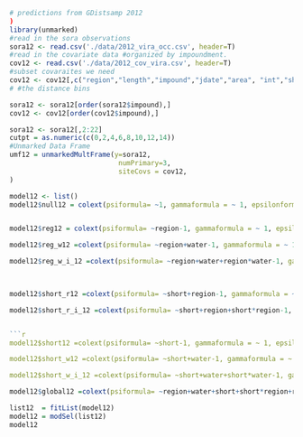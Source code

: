 ```r
# predictions from GDistsamp 2012
)
library(unmarked)
#read in the sora observations
sora12 <- read.csv('./data/2012_vira_occ.csv', header=T)
#read in the covariate data #organized by impoundment.
cov12 <- read.csv('./data/2012_cov_vira.csv', header=T)
#subset covaraites we need
cov12 <- cov12[,c("region","length","impound","jdate","area", "int","short","water")]
# #the distance bins

sora12 <- sora12[order(sora12$impound),]
cov12 <- cov12[order(cov12$impound),]

sora12 <- sora12[,2:22]
cutpt = as.numeric(c(0,2,4,6,8,10,12,14)) 
#Unmarked Data Frame
umf12 = unmarkedMultFrame(y=sora12, 
                           numPrimary=3,
                           siteCovs = cov12,
)
```

```r

model12 <- list()
model12$null12 = colext(psiformula= ~1, gammaformula = ~ 1, epsilonformula = ~ 1, pformula = ~ 1, data = umf12, method="BFGS")


model12$reg12 = colext(psiformula= ~region-1, gammaformula = ~ 1, epsilonformula = ~ 1, pformula = ~ 1, data = umf12, method="BFGS")
```
```r


model12$reg_w12 =colext(psiformula= ~region+water-1, gammaformula = ~ 1, epsilonformula = ~ 1, pformula = ~ 1, data = umf12, method="BFGS")

model12$reg_w_i_12 =colext(psiformula= ~region+water+region*water-1, gammaformula = ~ 1, epsilonformula = ~ 1, pformula = ~ 1, data = umf12, method="BFGS")

  
```
```r
model12$short_r12 =colext(psiformula= ~short+region-1, gammaformula = ~ 1, epsilonformula = ~ 1, pformula = ~ 1, data = umf12, method="BFGS")

model12$short_r_i_12 =colext(psiformula= ~short+region+short*region-1, gammaformula = ~ 1, epsilonformula = ~ 1, pformula = ~ 1, data = umf12, method="BFGS")


```r
model12$short12 =colext(psiformula= ~short-1, gammaformula = ~ 1, epsilonformula = ~ 1, pformula = ~ 1, data = umf12, method="BFGS")

model12$short_w12 =colext(psiformula= ~short+water-1, gammaformula = ~ 1, epsilonformula = ~ 1, pformula = ~ 1, data = umf12, method="BFGS")

model12$short_w_i_12 =colext(psiformula= ~short+water+short*water-1, gammaformula = ~ 1, epsilonformula = ~ 1, pformula = ~ 1, data = umf12, method="BFGS")
```
```r
model12$global12 =colext(psiformula= ~region+water+short+short*region+region*water-1, gammaformula = ~ 1, epsilonformula = ~ 1, pformula = ~ 1, data = umf12, method="BFGS")

```
```r

list12  = fitList(model12)
model12 = modSel(list12)
model12
```